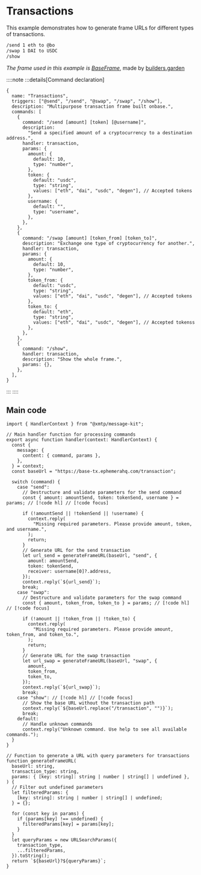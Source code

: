 # Transactions

This example demonstrates how to generate frame URLs for different types of transactions.

```bash [cmd]
/send 1 eth to @bo
/swap 1 DAI to USDC
/show
```

_The frame used in this example is [BaseFrame](https://base-tx.ephemerahq.com)_, made by [builders.garden](https://github.com/builders-garden)

::::note
:::details[Command declaration]

```tsx [src/commands.ts]
{
  name: "Transactions",
  triggers: ["@send", "/send", "@swap", "/swap", "/show"],
  description: "Multipurpose transaction frame built onbase.",
  commands: [
    {
      command: "/send [amount] [token] [@username]",
      description:
        "Send a specified amount of a cryptocurrency to a destination address.",
      handler: transaction,
      params: {
        amount: {
          default: 10,
          type: "number",
        },
        token: {
          default: "usdc",
          type: "string",
          values: ["eth", "dai", "usdc", "degen"], // Accepted tokens
        },
        username: {
          default: "",
          type: "username",
        },
      },
    },
    {
      command: "/swap [amount] [token_from] [token_to]",
      description: "Exchange one type of cryptocurrency for another.",
      handler: transaction,
      params: {
        amount: {
          default: 10,
          type: "number",
        },
        token_from: {
          default: "usdc",
          type: "string",
          values: ["eth", "dai", "usdc", "degen"], // Accepted tokens
        },
        token_to: {
          default: "eth",
          type: "string",
          values: ["eth", "dai", "usdc", "degen"], // Accepted tokenss
        },
      },
    },
    {
      command: "/show",
      handler: transaction,
      description: "Show the whole frame.",
      params: {},
    },
  ],
}
```

:::
::::

## Main code

```tsx [src/handler/transactions.ts]
import { HandlerContext } from "@xmtp/message-kit";

// Main handler function for processing commands
export async function handler(context: HandlerContext) {
  const {
    message: {
      content: { command, params },
    },
  } = context;
  const baseUrl = "https://base-tx.ephemerahq.com/transaction";

  switch (command) {
    case "send":
      // Destructure and validate parameters for the send command
      const { amount: amountSend, token: tokenSend, username } = params; // [!code hl] // [!code focus]

      if (!amountSend || !tokenSend || !username) {
        context.reply(
          "Missing required parameters. Please provide amount, token, and username.",
        );
        return;
      }
      // Generate URL for the send transaction
      let url_send = generateFrameURL(baseUrl, "send", {
        amount: amountSend,
        token: tokenSend,
        receiver: username[0]?.address,
      });
      context.reply(`${url_send}`);
      break;
    case "swap":
      // Destructure and validate parameters for the swap command
      const { amount, token_from, token_to } = params; // [!code hl] // [!code focus]

      if (!amount || !token_from || !token_to) {
        context.reply(
          "Missing required parameters. Please provide amount, token_from, and token_to.",
        );
        return;
      }
      // Generate URL for the swap transaction
      let url_swap = generateFrameURL(baseUrl, "swap", {
        amount,
        token_from,
        token_to,
      });
      context.reply(`${url_swap}`);
      break;
    case "show": // [!code hl] // [!code focus]
      // Show the base URL without the transaction path
      context.reply(`${baseUrl.replace("/transaction", "")}`);
      break;
    default:
      // Handle unknown commands
      context.reply("Unknown command. Use help to see all available commands.");
  }
}

// Function to generate a URL with query parameters for transactions
function generateFrameURL(
  baseUrl: string,
  transaction_type: string,
  params: { [key: string]: string | number | string[] | undefined },
) {
  // Filter out undefined parameters
  let filteredParams: {
    [key: string]: string | number | string[] | undefined;
  } = {};

  for (const key in params) {
    if (params[key] !== undefined) {
      filteredParams[key] = params[key];
    }
  }
  let queryParams = new URLSearchParams({
    transaction_type,
    ...filteredParams,
  }).toString();
  return `${baseUrl}?${queryParams}`;
}
```
